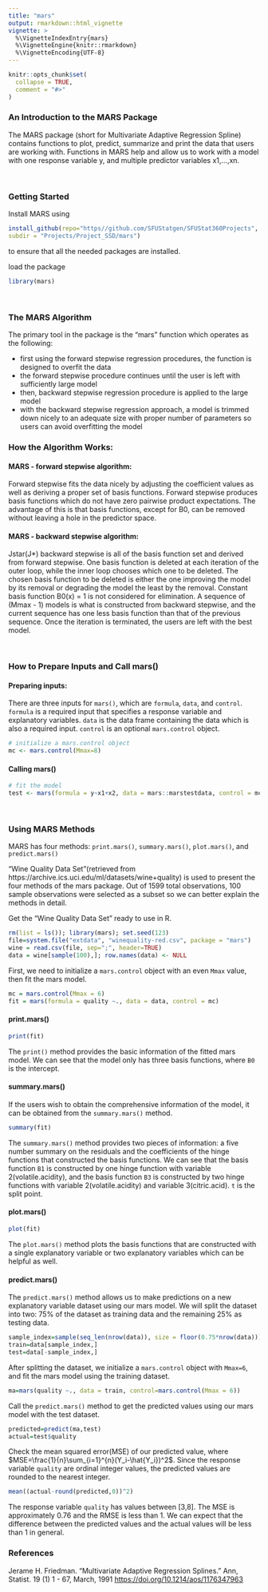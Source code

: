 ```yaml
---
title: "mars"
output: rmarkdown::html_vignette
vignette: >
  %\VignetteIndexEntry{mars}
  %\VignetteEngine{knitr::rmarkdown}
  %\VignetteEncoding{UTF-8}
---
```


```r
knitr::opts_chunk$set(
  collapse = TRUE,
  comment = "#>"
)
```

### An Introduction to the MARS Package

The MARS package (short for Multivariate Adaptive Regression Spline) contains functions to plot, predict, summarize and print the data that users are working with. Functions in MARS help and allow us to work with a model with one response variable y, and multiple predictor variables x1,...,xn.  

\

### Getting Started

Install MARS using

```r
install_github(repo="https//github.com/SFUStatgen/SFUStat360Projects",
subdir = "Projects/Project_SSD/mars")
```

to ensure that all the needed packages are installed.

load the package

```r
library(mars)
```

\

### The MARS Algorithm

The primary tool in the package is the “mars” function which operates as the following:

* first using the forward stepwise regression procedures, the function is designed to overfit the data
* the forward stepwise procedure continues until the user is left with sufficiently large model
* then, backward stepwise regression procedure is applied to the large model
* with the backward stepwise regression approach, a model is trimmed down nicely to an adequate size with proper number of parameters so users can avoid overfitting the model

### How the Algorithm Works:
#### MARS - forward stepwise algorithm:

Forward stepwise fits the data nicely by adjusting the coefficient values as well as deriving a proper set of basis functions. Forward stepwise produces basis functions which do not have zero pairwise product expectations. The advantage of this is that basis functions, except for B0, can be removed without leaving a hole in the predictor space.

#### MARS - backward stepwise algorithm:

Jstar(J*) backward stepwise is all of the basis function set and derived from forward stepwise. One basis function is deleted at each iteration of the outer loop, while the inner loop chooses which one to be deleted. The chosen basis function to be deleted is either the one improving the model by its removal or degrading the model the least by the removal. Constant basis function B0(x) = 1 is not considered for elimination. A sequence of (Mmax - 1) models is what is constructed from backward stepwise, and the current sequence has one less basis function than that of the previous sequence. Once the iteration is terminated, the users are left with the best model. 

\

### How to Prepare Inputs and Call mars()

#### Preparing inputs:

There are three inputs for `mars()`, which are `formula`, `data`, and `control`.
`formula` is a required input that specifies a response variable and explanatory variables. 
`data` is the data frame containing the data which is also a required input.
`control` is an optional `mars.control` object. 

```r
# initialize a mars.control object
mc <- mars.control(Mmax=8)
```

#### Calling mars()

```r
# fit the model
test <- mars(formula = y~x1+x2, data = mars::marstestdata, control = mc)
```

\

### Using MARS Methods

MARS has four methods: `print.mars()`, `summary.mars()`, `plot.mars()`, and `predict.mars()`

“Wine Quality Data Set”(retrieved from https://archive.ics.uci.edu/ml/datasets/wine+quality) is used to present the four methods of the mars package. Out of 1599 total observations, 100 sample observations were selected as a subset so we can better explain the methods in detail. 

Get the “Wine Quality Data Set” ready to use in R.

```r
rm(list = ls()); library(mars); set.seed(123)
file=system.file("extdata", "winequality-red.csv", package = "mars")
wine = read.csv(file, sep=";", header=TRUE)
data = wine[sample(100),]; row.names(data) <- NULL
```

First, we need to initialize a `mars.control` object with an even `Mmax` value, then fit the mars model.

```r
mc = mars.control(Mmax = 6)
fit = mars(formula = quality ~., data = data, control = mc)
```

#### print.mars()

```r
print(fit)
```
The `print()` method provides the basic information of the fitted mars model.
We can see that the model only has three basis functions, where `B0` is the intercept.

#### summary.mars()

If the users wish to obtain the comprehensive information of the model, it can be obtained from the `summary.mars()` method.

```r
summary(fit)
```

The `summary.mars()` method provides two pieces of information: a five number summary on the residuals and the coefficients of the hinge functions that constructed the basis functions. We can see that the basis function `B1` is constructed by one hinge function with variable 2(volatile.acidity), and the basis function `B3` is constructed by two hinge functions with variable 2(volatile.acidity) and variable 3(citric.acid).  `t` is the split point.

#### plot.mars()

```r
plot(fit)
```

The `plot.mars()` method plots the basis functions that are constructed with a single explanatory variable or two explanatory variables which can be helpful as well.

#### predict.mars()

The `predict.mars()` method allows us to make predictions on a new explanatory variable dataset using our mars model. We will split the dataset into two: 75% of the dataset as training data and the remaining 25% as testing data.

```r
sample_index=sample(seq_len(nrow(data)), size = floor(0.75*nrow(data)))
train=data[sample_index,]
test=data[-sample_index,]
```

After splitting the dataset, we initialize a `mars.control` object with `Mmax=6`, and fit the mars model using the training dataset.

```r
ma=mars(quality ~., data = train, control=mars.control(Mmax = 6))
```

Call the `predict.mars()` method to get the predicted values using our mars model with the test dataset.

```r
predicted=predict(ma,test)
actual=test$quality
```

Check the mean squared error(MSE) of our predicted value, where $MSE=\frac{1}{n}\sum_{i=1}^{n}(Y_i-\hat{Y_i})^2$. Since the response variable `quality` are ordinal integer values, the predicted values are rounded to the nearest integer.

```r
mean((actual-round(predicted,0))^2) 
```

The response variable `quality` has values between [3,8]. The MSE is approximately 0.76 and the RMSE is less than 1. We can expect that the difference between the predicted values and the actual values will be less than 1 in general.

### References
Jerame H. Friedman. "Multivariate Adaptive Regression Splines."
Ann, Statist. 19 (1) 1 - 67, March, 1991 <https://doi.org/10.1214/aos/1176347963>

